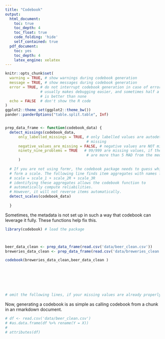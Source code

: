```yaml
---
title: "Codebook"
output:
  html_document:
    toc: true
    toc_depth: 4
    toc_float: true
    code_folding: 'hide'
    self_contained: true
  pdf_document:
    toc: yes
    toc_depth: 4
    latex_engine: xelatex
---
```


```r
knitr::opts_chunk$set(
  warning = TRUE, # show warnings during codebook generation
  message = TRUE, # show messages during codebook generation
  error = TRUE, # do not interrupt codebook generation in case of errors,
                # usually makes debugging easier, and sometimes half a codebook
                # is better than none
  echo = FALSE  # don't show the R code
)
ggplot2::theme_set(ggplot2::theme_bw())
pander::panderOptions("table.split.table", Inf)


prep_data_frame <- function(codebook_data) {
  detect_missings(codebook_data,
      only_labelled_missings = TRUE, # only labelled values are autodetected as
                                     # missing
      negative_values_are_missing = FALSE, # negative values are NOT missing values
      ninety_nine_problems = TRUE   # 99/999 are missing values, if they
                                     # are more than 5 MAD from the median
      )
  
  # If you are not using formr, the codebook package needs to guess which items
  # form a scale. The following line finds item aggregates with names like this:
  # scale = scale_1 + scale_2R + scale_3R
  # identifying these aggregates allows the codebook function to
  # automatically compute reliabilities.
  # However, it will not reverse items automatically.
  detect_scales(codebook_data)
  
  }

```




Sometimes, the metadata is not set up in such a way that codebook
can leverage it fully. These functions help fix this.

```r
library(codebook) # load the package



beer_data_clean <- prep_data_frame(read.csv('data/beer_clean.csv'))
breweries_data_clean <- prep_data_frame(read.csv('data/breweries_clean.csv'))

codebook(breweries_data_clean,beer_data_clean )







# omit the following lines, if your missing values are already properly labelled


```

Now, generating a codebook is as simple as calling codebook from a chunk in an
rmarkdown document.

```r
# df <- read.csv('data/beer_clean.csv')
# #as.data.frame(df %>% rename(Y = X))
# 
# attributes(df)
```

